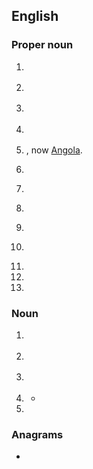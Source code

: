 {{also|pwä}}
==English==
{{wikipedia}}

===Proper noun===
{{en-proper noun}}

# {{lb|en|historical|aviation|1946–1987}} {{initialism of|en|{{w|Pacific Western Airlines}}}}
# {{lb|en|historical|[[warez]]|until 2000}} {{initialism of|en|{{w|Pirates with Attitudes}}}}
# {{lb|en|historical|India|Pakistan}} {{initialism of|en|{{w|Progressive Writers' Association}}}}
# {{lb|en|historical|US politics|1933–1943}} {{initialism of|en|{{w|Public Works Administration}}}}
# {{lb|en|historical|until 1951}} {{initialism of|en|{{w|Portuguese West Africa}}|nodot=1}}, now [[Angola]].
# {{lb|en|Philippines}} {{init of|en||Philippine Web Awards}}
# {{lb|en|surfing}} {{init of|en|{{w|Professional Windsurfers Association|lang=fr}}}}
# {{lb|en|pro wrestling}} {{initialism of|en|w:Pro Wrestling America}}
# {{lb|en|pro wrestling}} {{init of|en|Pro Wrestling Alliance}}
# {{lb|en|pro wrestling|Canada}} {{init of|en||Pure Wrestling Association}}
# {{init of|en||Professional Women's Association}}
# {{init of|en|{{w|Pratt & Whitney}} Aerospace}}
# {{init of|en||Portfolio of Water Actions}}

===Noun===
{{en-noun|~}}

# {{lb|en|quantum mechanics}} {{init of|en|w:partial-wave analysis}}
# {{lb|en|maths}} {{init of|en|[[piecewise]] [[affine]]}}
#: {{coi|en|'''PWA''' functions}}
# {{lb|en|electronics}} {{init of|en|printed wire assembly}}
# {{lb|en|software|countable}} {{init of|en|[[progressive web application]]}}
#* {{quote-book|en|year=2020|author=John M. Wargo|title=Learning Progressive Web Apps|publisher=Addison-Wesley Professional|isbn=9780136485674
|passage=Throughout this book, we focused on the core capabilities of the browser, and we  handcrafted the manifest files and code that make a '''PWA''' a '''PWA'''.}}
# {{init of|en|[[person]] [[with]] [[AIDS]]}}

===Anagrams===
* {{anagrams|en|a=apw|APW|AWP|PAW|WAP|WPA|paw|wap}}

{{cln|en|initialisms}}
{{C|en|Organizations}}